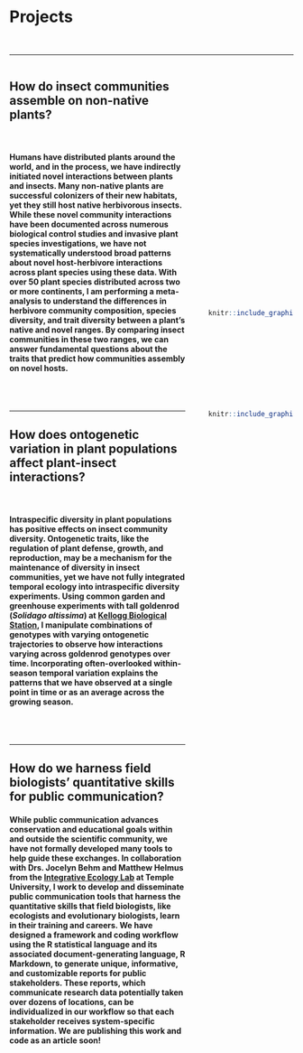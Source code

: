 <br />
<br />
<style>
.column-left{
  float: left;
  width: 62%;
  text-align: left;
}
.column-right{
  float: right;
  width: 30%;
  text-align: center;
}
</style>


# **Projects**
<br />

***********************************************************************************
<div class="column-left">
## How do insect communities assemble on non-native plants?
<br />

#### Humans have distributed plants around the world, and in the process, we have indirectly initiated novel interactions between plants and insects. Many non-native plants are successful colonizers of their new habitats, yet they still host native herbivorous insects. While these novel community interactions have been documented across numerous biological control studies and invasive plant species investigations, we have not systematically understood broad patterns about novel host-herbivore interactions across plant species using these data. With over 50 plant species distributed across two or more continents, I am performing a meta-analysis to understand the differences in herbivore community composition, species diversity, and trait diversity between a plant's native and novel ranges. By comparing insect communities in these two ranges, we can answer fundamental questions about the traits that predict how communities assembly on novel hosts.
<br />
<br />

***********************************************************************************
## How does ontogenetic variation in plant populations affect plant-insect interactions?
<br />

#### Intraspecific diversity in plant populations has positive effects on insect community diversity. Ontogenetic traits, like the regulation of plant defense, growth, and reproduction, may be a mechanism for the maintenance of diversity in insect communities, yet we have not fully integrated temporal ecology into intraspecific diversity experiments. Using common garden and greenhouse experiments with tall goldenrod (_Solidago altissima_) at [Kellogg Biological Station](http://www.kbs.msu.edu/), I manipulate combinations of genotypes with varying ontogenetic trajectories to observe how interactions varying across goldenrod genotypes over time. Incorporating often-overlooked within-season temporal variation explains the patterns that we have observed at a single point in time or as an average across the growing season.
<br />
<br />

***********************************************************************************
## How do we harness field biologists' quantitative skills for public communication?

#### While public communication advances conservation and educational goals within and outside the scientific community, we have not formally developed many tools to help guide these exchanges. In collaboration with Drs. Jocelyn Behm and Matthew Helmus from the [Integrative Ecology Lab](https://www.iecolab.org/) at Temple University, I work to develop and disseminate public communication tools that harness the quantitative skills that field biologists, like ecologists and evolutionary biologists, learn in their training and careers. We have designed a framework and coding workflow using the R statistical language and its associated document-generating language, R Markdown, to generate unique, informative, and customizable reports for public stakeholders. These reports, which communicate research data potentially taken over dozens of locations, can be individualized in our workflow so that each stakeholder receives system-specific information. We are publishing this work and code as an article soon!
</div>

<div class="column-right">
<br />
<br />
<br />
<br />
<br />
<br />
<br />
<br />
<br />
<br />
<br />
<br />
<br />
<br />
<br />
<br />
<br />
<br />
<br />
<br />
<br />
<br />
<br />
<br />
```r
knitr::include_graphics("~/GitHub/dbturner.github.io/pics/solidagoProject2019.jpg")
```

<br />
<br />
<br />
<br />
<br />
<br />
<br />
<br />
```r
knitr::include_graphics("~/GitHub/dbturner.github.io/pics/reportsPic2019.png")
```

</div>